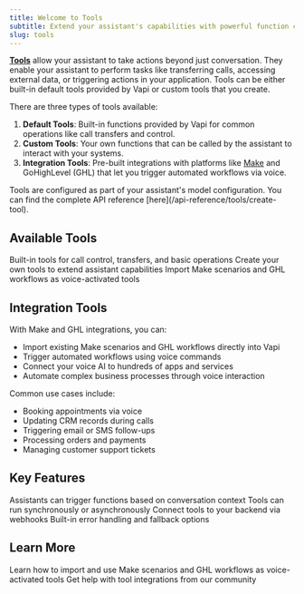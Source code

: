 ```yaml
---
title: Welcome to Tools
subtitle: Extend your assistant's capabilities with powerful function calling tools.
slug: tools
---
```


[**Tools**](/api-reference/tools/create) allow your assistant to take actions beyond just conversation. They enable your assistant to perform tasks like transferring calls, accessing external data, or triggering actions in your application. Tools can be either built-in default tools provided by Vapi or custom tools that you create.

There are three types of tools available:

1. **Default Tools**: Built-in functions provided by Vapi for common operations like call transfers and control.
2. **Custom Tools**: Your own functions that can be called by the assistant to interact with your systems.
3. **Integration Tools**: Pre-built integrations with platforms like [Make](https://www.make.com/en/integrations/vapi) and GoHighLevel (GHL) that let you trigger automated workflows via voice.

<Info>
  Tools are configured as part of your assistant's model configuration. You can find the complete API reference [here](/api-reference/tools/create-tool).
</Info>

## Available Tools

<CardGroup cols={3}>
  <Card 
    title="Default Tools" 
    icon="gear" 
    href="/tools/default-tools"
  >
    Built-in tools for call control, transfers, and basic operations
  </Card>
  <Card 
    title="Custom Tools" 
    icon="screwdriver-wrench" 
    href="/tools/custom-tools"
  >
    Create your own tools to extend assistant capabilities
  </Card>
  <Card 
    title="Make & GHL Tools" 
    icon="puzzle-piece" 
    href="/tools/GHL"
  >
    Import Make scenarios and GHL workflows as voice-activated tools
  </Card>
</CardGroup>

## Integration Tools

With Make and GHL integrations, you can:
- Import existing Make scenarios and GHL workflows directly into Vapi
- Trigger automated workflows using voice commands
- Connect your voice AI to hundreds of apps and services
- Automate complex business processes through voice interaction

Common use cases include:
- Booking appointments via voice
- Updating CRM records during calls
- Triggering email or SMS follow-ups
- Processing orders and payments
- Managing customer support tickets

## Key Features

<CardGroup cols={2}>
  <Card 
    title="Function Calling" 
    icon="square-terminal"
  >
    Assistants can trigger functions based on conversation context
  </Card>
  <Card 
    title="Async Support" 
    icon="clock"
  >
    Tools can run synchronously or asynchronously
  </Card>
  <Card 
    title="Server Integration" 
    icon="server"
  >
    Connect tools to your backend via webhooks
  </Card>
  <Card 
    title="Error Handling" 
    icon="triangle-exclamation"
  >
    Built-in error handling and fallback options
  </Card>
</CardGroup>

## Learn More

<CardGroup cols={2}>
  <Card
    title="Make & GHL Integration Guide"
    icon="puzzle-piece"
    href="/tools/GHL"
  >
    Learn how to import and use Make scenarios and GHL workflows as voice-activated tools
  </Card>
  <Card
    title="Join Our Discord"
    icon="fa-brands fa-discord"
    color="#5A65EA"
    href="https://discord.gg/pUFNcf2WmH"
  >
    Get help with tool integrations from our community
  </Card>
</CardGroup> 
